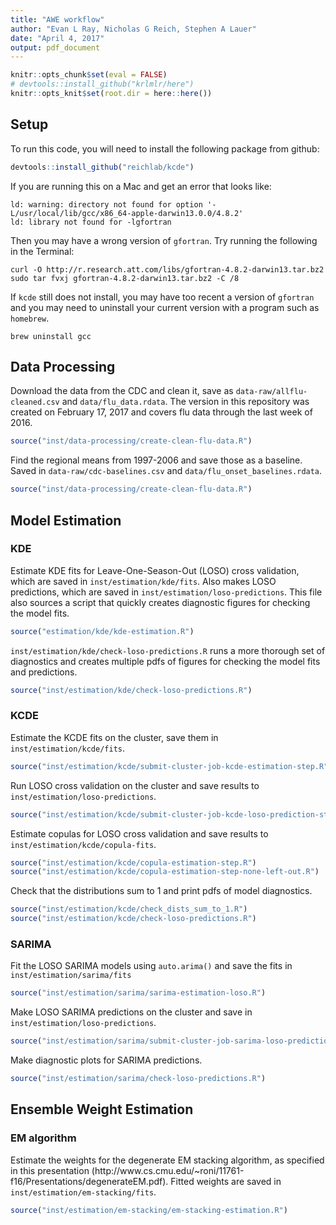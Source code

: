 ```yaml
---
title: "AWE workflow"
author: "Evan L Ray, Nicholas G Reich, Stephen A Lauer"
date: "April 4, 2017"
output: pdf_document
---
```


```r
knitr::opts_chunk$set(eval = FALSE)
# devtools::install_github("krlmlr/here")
knitr::opts_knit$set(root.dir = here::here())
```

## Setup

To run this code, you will need to install the following package from github:

```r
devtools::install_github("reichlab/kcde")
```

If you are running this on a Mac and get an error that looks like:

```
ld: warning: directory not found for option '-L/usr/local/lib/gcc/x86_64-apple-darwin13.0.0/4.8.2'
ld: library not found for -lgfortran
```

Then you may have a wrong version of `gfortran`.
Try running the following in the Terminal:

```
curl -O http://r.research.att.com/libs/gfortran-4.8.2-darwin13.tar.bz2
sudo tar fvxj gfortran-4.8.2-darwin13.tar.bz2 -C /8
```

If `kcde` still does not install, you may have too recent a version of `gfortran` and you may need to uninstall your current version with a program such as `homebrew`.

```
brew uninstall gcc
```

## Data Processing

Download the data from the CDC and clean it, save as `data-raw/allflu-cleaned.csv` and `data/flu_data.rdata`.
The version in this repository was created on February 17, 2017 and covers flu data through the last week of 2016.

```r
source("inst/data-processing/create-clean-flu-data.R")
```

Find the regional means from 1997-2006 and save those as a baseline.
Saved in `data-raw/cdc-baselines.csv` and `data/flu_onset_baselines.rdata`.

```r
source("inst/data-processing/create-clean-flu-data.R")
```

## Model Estimation
### KDE

Estimate KDE fits for Leave-One-Season-Out (LOSO) cross validation, which are saved in `inst/estimation/kde/fits`.
Also makes LOSO predictions, which are saved in `inst/estimation/loso-predictions`. 
This file also sources a script that quickly creates diagnostic figures for checking the model fits.

```r
source("estimation/kde/kde-estimation.R")
```

`inst/estimation/kde/check-loso-predictions.R` runs a more thorough set of diagnostics and creates multiple pdfs of figures for checking the model fits and predictions.

```r
source("inst/estimation/kde/check-loso-predictions.R")
```

### KCDE

Estimate the KCDE fits on the cluster, save them in `inst/estimation/kcde/fits`.

```r
source("inst/estimation/kcde/submit-cluster-job-kcde-estimation-step.R")
```

Run LOSO cross validation on the cluster and save results to `inst/estimation/loso-predictions`.

```r
source("inst/estimation/kcde/submit-cluster-job-kcde-loso-prediction-step.R")
```

Estimate copulas for LOSO cross validation and save results to `inst/estimation/kcde/copula-fits`.

```r
source("inst/estimation/kcde/copula-estimation-step.R")
source("inst/estimation/kcde/copula-estimation-step-none-left-out.R")
```

Check that the distributions sum to 1 and print pdfs of model diagnostics.

```r
source("inst/estimation/kcde/check_dists_sum_to_1.R")
source("inst/estimation/kcde/check-loso-predictions.R")
```

### SARIMA

Fit the LOSO SARIMA models using `auto.arima()` and save the fits in `inst/estimation/sarima/fits`

```r
source("inst/estimation/sarima/sarima-estimation-loso.R")
```

Make LOSO SARIMA predictions on the cluster and save in `inst/estimation/loso-predictions`.

```r
source("inst/estimation/sarima/submit-cluster-job-sarima-loso-prediction-step.R")
```

Make diagnostic plots for SARIMA predictions.

```r
source("inst/estimation/sarima/check-loso-predictions.R")
```

## Ensemble Weight Estimation

### EM algorithm

Estimate the weights for the degenerate EM stacking algorithm, as specified in this presentation (http://www.cs.cmu.edu/~roni/11761-f16/Presentations/degenerateEM.pdf).
Fitted weights are saved in `inst/estimation/em-stacking/fits`.

```r
source("inst/estimation/em-stacking/em-stacking-estimation.R")
```